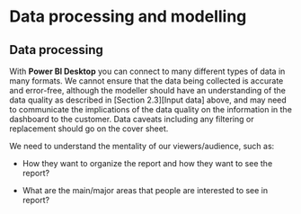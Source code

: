 # Data processing and modelling

## Data processing

With **Power BI Desktop** you can connect to many different types of data in many formats. We cannot ensure that the data being collected is accurate and error-free, although the modeller should have an understanding of the data quality as described in [Section 2.3][Input data] above, and may need to communicate the implications of the data quality on the information in the dashboard to the customer. Data caveats including any filtering or replacement should go on the cover sheet. 

We need to understand the mentality of our viewers/audience, such as:  

* How they want to organize the report and how they want to see the report? 

* What are the main/major areas that people are interested to see in report?  
